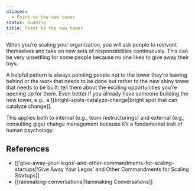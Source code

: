 ```yaml
---
aliases:
  - Point to the new tower
status: budding
title: Point to the new tower
---
```

When you’re scaling your organization, you will ask people to reinvent themselves and take on new sets of responsibilities continuously. This can be very unsettling for some people because no one likes to give away their toys.

A helpful pattern is always pointing people not to the tower they’re leaving behind or the work that needs to be done but rather to the new shiny tower that needs to be built: tell them about the exciting opportunities you’re opening up for them. Even better if you already have someone building the new tower, e.g., a [[bright-spots-catalyze-change|bright spot that can catalyze change]].

This applies both to internal (e.g., team restructurings) and external (e.g., consulting gigs) change management because it’s a fundamental trait of human psychology.

## References

- [[‘give-away-your-legos’-and-other-commandments-for-scaling-startups|‘Give Away Your Legos’ and Other Commandments for Scaling Startups]]
- [[rainmaking-conversations|Rainmaking Conversations]]
